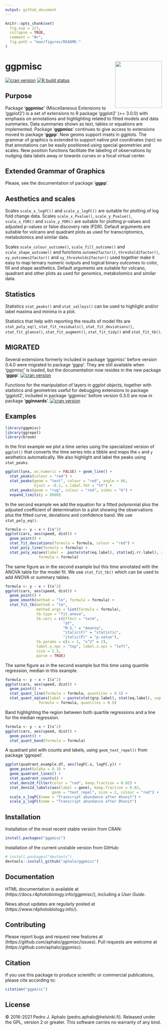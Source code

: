 ```yaml
---
output: github_document
---
```


<!-- README.md is generated from README.Rmd. Please edit that file -->

```r
knitr::opts_chunk$set(
  fig.asp = 2/3,
  collapse = TRUE,
  comment = "#>",
  fig.path = "man/figures/README-"
)
```

# ggpmisc  <img src="man/figures/logo-ggpmisc.png" align="right" width="150" />

[![cran version](https://www.r-pkg.org/badges/version/ggpmisc)](https://cran.r-project.org/package=ggpmisc) 
[![R build status](https://github.com/aphalo/ggpmisc/workflows/R-CMD-check/badge.svg)](https://github.com/aphalo/ggpmisc/actions)

## Purpose

Package '**ggpmisc**' (Miscellaneous Extensions to 'ggplot2') is a set of
extensions to R package 'ggplot2' (>= 3.0.0) with emphasis on annotations and
highlighting related to fitted models and data summaries. Data summaries shown
as text, tables or equations are implemented. Package '**ggpmisc**' continues to
give access to extensions moved to package '**ggpp**'. New geoms support
insets in ggplots. The grammar of graphics is extended to support native plot
coordinates (npc) so that annotations can be easily positioned using special
geometries and scales. New position functions facilitate the labeling of
observations by nudging data labels away or towards curves or a focal virtual
center.

## Extended Grammar of Graphics

Please, see the documentation of package '**ggpp**'.

## Aesthetics and scales

Scales `scale_x_logFC()` and `scale_y_logFC()` are suitable for plotting of log
fold change data. Scales `scale_x_Pvalue()`, `scale_y_Pvalue()`, `scale_x_FDR()`
and `scale_y_FDR()` are suitable for plotting _p_-values and adjusted _p_-values
or false discovery rate (FDR). Default arguments are suitable for volcano and
quadrant plots as used for transcriptomics, metabolomics and similar data. 

Scales `scale_colour_outcome()`, `scale_fill_outcome()` and 
`scale_shape_outcome()` and functions `outome2factor()`, `threshold2factor()`,
`xy_outcomes2factor()` and `xy_thresholds2factor()` used together make it 
easy to map ternary numeric outputs and logical binary outcomes to color,
fill and shape aesthetics. Default arguments are suitable for volcano,
quadrant and other plots as used for genomics, metabolomics and similar data.

## Statistics

Statistics `stat_peaks()` and `stat_valleys()` can be used to highlight and/or
label maxima and minima in a plot.

Statistics that help with reporting the results of model fits are
`stat_poly_eq()`, `stat_fit_residuals()`, `stat_fit_deviations()`,
`stat_fit_glance()`, `stat_fit_augment()`, `stat_fit_tidy()` and
`stat_fit_tb()`.

## MIGRATED

Several extensions formerly included in package 'ggpmisc' before version 0.4.0
were migrated to package 'ggpp'. They are still available when 'ggpmisc' is
loaded, but the documentation now resides in the new package '**ggpp**'. 
[![cran version](https://www.r-pkg.org/badges/version/ggpp)](https://cran.r-project.org/package=ggpp)
<a href="https://docs.r4photobiology.info/ggpp/"><img src="https://img.shields.io/badge/documentation-ggpp-informational.svg" alt="" /></a>

Functions for the manipulation of layers in ggplot objects, together with statistics and
geometries useful for debugging extensions to package 'ggplot2', included in
package 'ggpmisc' before version 0.3.0 are now in package '**gginnards**'.
[![cran version](https://www.r-pkg.org/badges/version/gginnards)](https://cran.r-project.org/package=gginnards) 
<a href="https://docs.r4photobiology.info/gginnards/"><img src="https://img.shields.io/badge/documentation-gginnards-informational.svg" alt="" /></a>

## Examples

```r
library(ggpmisc)
library(ggrepel)
library(broom)
```

In the first example we plot a time series using the specialized version of
`ggplot()` that converts the time series into a tibble and maps the `x`
and `y` aesthetics automatically. We also highlight and label the peaks
using `stat_peaks`.

```r
ggplot(lynx, as.numeric = FALSE) + geom_line() + 
  stat_peaks(colour = "red") +
  stat_peaks(geom = "text", colour = "red", angle = 66,
             hjust = -0.1, x.label.fmt = "%Y") +
  stat_peaks(geom = "rug", colour = "red", sides = "b") +
  expand_limits(y = 8000)
```

In the second example we add the equation for a fitted polynomial plus the
adjusted coefficient of determination to a plot showing the observations plus
the fitted curve, deviations and confidence band. We use `stat_poly_eq()`.

```r
formula <- y ~ x + I(x^2)
ggplot(cars, aes(speed, dist)) +
  geom_point() +
  stat_fit_deviations(formula = formula, colour = "red") +
  stat_poly_line(formula = formula) +
  stat_poly_eq(aes(label =  paste(stat(eq.label), stat(adj.rr.label), sep = "*\", \"*")),
               formula = formula)
```

The same figure as in the second example but this time annotated with the
ANOVA table for the model fit. We use `stat_fit_tb()` which can be used to add
ANOVA or summary tables.

```r
formula <- y ~ x + I(x^2)
ggplot(cars, aes(speed, dist)) +
  geom_point() +
  geom_smooth(method = "lm", formula = formula) +
  stat_fit_tb(method = "lm",
              method.args = list(formula = formula),
              tb.type = "fit.anova",
              tb.vars = c(Effect = "term", 
                          "df",
                          "M.S." = "meansq", 
                          "italic(F)" = "statistic", 
                          "italic(P)" = "p.value"),
              tb.params = c(x = 1, "x^2" = 2),
              label.y.npc = "top", label.x.npc = "left",
              size = 2.5,
              parse = TRUE)
```

The same figure as in the second example but this time using quantile regression, median in this example.

```r
formula <- y ~ x + I(x^2)
ggplot(cars, aes(speed, dist)) +
  geom_point() +
  stat_quant_line(formula = formula, quantiles = 0.5) +
  stat_quant_eq(aes(label = paste(stat(grp.label), stat(eq.label), sep = "*\": \"*")),
               formula = formula, quantiles = 0.5)
```

Band highlighting the region between both quartile regressions and a line for the median regression.

```r
formula <- y ~ x + I(x^2)
ggplot(cars, aes(speed, dist)) +
  geom_point() +
  stat_quant_band(formula = formula)
```

A quadrant plot with counts and labels, using `geom_text_repel()` from package
'ggrepel'.

```r
ggplot(quadrant_example.df, aes(logFC.x, logFC.y)) +
  geom_point(alpha = 0.3) +
  geom_quadrant_lines() +
  stat_quadrant_counts() +
  stat_dens2d_filter(color = "red", keep.fraction = 0.02) +
  stat_dens2d_labels(aes(label = gene), keep.fraction = 0.02, 
                     geom = "text_repel", size = 2, colour = "red") +
  scale_x_logFC(name = "Transcript abundance after A%unit") +
  scale_y_logFC(name = "Transcript abundance after B%unit")
```

## Installation

Installation of the most recent stable version from CRAN:

```r
install.packages("ggpmisc")
```

Installation of the current unstable version from GitHub:

```r
# install.packages("devtools")
devtools::install_github("aphalo/ggpmisc")
```

## Documentation 

HTML documentation is available at (https://docs.r4photobiology.info/ggpmisc/), including a _User Guide_.

News about updates are regularly posted at (https://www.r4photobiology.info/).

## Contributing

Please report bugs and request new features at (https://github.com/aphalo/ggpmisc/issues). Pull requests are welcome at (https://github.com/aphalo/ggpmisc).

## Citation

If you use this package to produce scientific or commercial publications, please cite according to:

```r
citation("ggpmisc")
```

## License

© 2016-2021 Pedro J. Aphalo (pedro.aphalo@helsinki.fi). Released under the GPL, version 2 or greater. This software carries no warranty of any kind.
